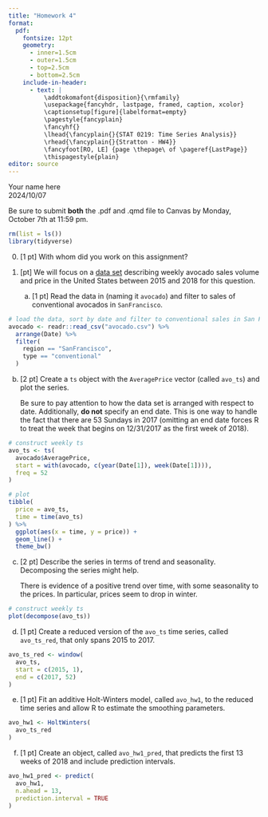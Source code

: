 ```yaml
---
title: "Homework 4"
format:
  pdf:
    fontsize: 12pt
    geometry:
      - inner=1.5cm
      - outer=1.5cm
      - top=2.5cm
      - bottom=2.5cm
    include-in-header:
      - text: |
          \addtokomafont{disposition}{\rmfamily}
          \usepackage{fancyhdr, lastpage, framed, caption, xcolor}
          \captionsetup[figure]{labelformat=empty}
          \pagestyle{fancyplain}
          \fancyhf{}
          \lhead{\fancyplain{}{STAT 0219: Time Series Analysis}}
          \rhead{\fancyplain{}{Stratton - HW4}}
          \fancyfoot[RO, LE] {page \thepage\ of \pageref{LastPage}}
          \thispagestyle{plain}
editor: source
---
```

<!-- Note: the YAML header is everything above this line. -->
\vspace{-3in}
\textbf{Name:} Your name here  
\textbf{Due:} 2024/10/07
\vspace{1.5in}

Be sure to submit **both** the .pdf and .qmd file to Canvas by Monday, October 7th at 11:59 pm. 

```r
rm(list = ls())
library(tidyverse)
```

0. [1 pt] With whom did you work on this assignment?

   :::{.callout-warning icon=false appearance="simple"}
   
   :::

1. [pt] We will focus on a [data set](https://www.kaggle.com/datasets/neuromusic/avocado-prices) describing weekly avocado sales volume and price in the United States between 2015 and 2018 for this question. 

   a) [1 pt] Read the data in (naming it `avocado`) and filter to sales of conventional avocados in `SanFrancisco`. 

```r
# load the data, sort by date and filter to conventional sales in San Fran
avocado <- readr::read_csv("avocado.csv") %>%
  arrange(Date) %>%
  filter(
    region == "SanFrancisco",
    type == "conventional"
  )
```

   b) [2 pt] Create a `ts` object with the `AveragePrice` vector (called `avo_ts`) and plot the series. 
   
      :::{.callout-tip}
      Be sure to pay attention to how the data set is arranged with respect to date. Additionally, **do not** specify an end date. This is one way to handle the fact that there are 53 Sundays in 2017 (omitting an end date forces R to treat the week that begins on 12/31/2017 as the first week of 2018).
      :::
   
```r
# construct weekly ts
avo_ts <- ts(
  avocado$AveragePrice,
  start = with(avocado, c(year(Date[1]), week(Date[1]))),
  freq = 52
)

# plot
tibble(
  price = avo_ts,
  time = time(avo_ts)
) %>%
  ggplot(aes(x = time, y = price)) +
  geom_line() +
  theme_bw()
```

   c) [2 pt] Describe the series in terms of trend and seasonality. Decomposing the series might help.  

      :::{.callout-warning icon=false appearance="simple"}
      There is evidence of a positive trend over time, with some seasonality to the prices. In particular, prices seem to drop in winter. 
      :::
   
```r
# construct weekly ts
plot(decompose(avo_ts))
```

   d) [1 pt] Create a reduced version of the `avo_ts` time series, called `avo_ts_red`, that only spans 2015 to 2017. 
   
```r
avo_ts_red <- window(
  avo_ts,
  start = c(2015, 1),
  end = c(2017, 52)
)
```

   e) [1 pt] Fit an additive Holt-Winters model, called `avo_hw1`, to the reduced time series and allow R to estimate the smoothing parameters. 
   
```r
avo_hw1 <- HoltWinters(
  avo_ts_red
)
```

   f) [1 pt] Create an object, called `avo_hw1_pred`, that predicts the first 13 weeks of 2018 and include prediction intervals. 
   
```r
avo_hw1_pred <- predict(
  avo_hw1,
  n.ahead = 13,
  prediction.interval = TRUE
)
```
